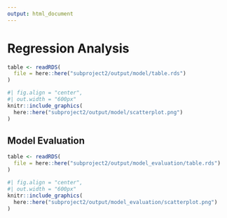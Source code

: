 ```yaml
---
output: html_document
---
```


# Regression Analysis

```r
table <- readRDS(
  file = here::here("subproject2/output/model/table.rds") 
)
```


```r
#| fig.align = "center",
#| out.width = "600px"
knitr::include_graphics(
  here::here("subproject2/output/model/scatterplot.png")
)
```

## Model Evaluation

```r
table <- readRDS(
  file = here::here("subproject2/output/model_evaluation/table.rds") 
)
```


```r
#| fig.align = "center",
#| out.width = "600px"
knitr::include_graphics(
  here::here("subproject2/output/model_evaluation/scatterplot.png")
)
```
